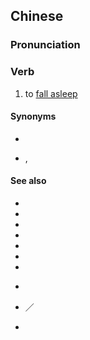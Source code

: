 {{also|睡着}}
==Chinese==
{{zh-forms|s=睡着}}

===Pronunciation===
{{zh-pron
|m=shuìzháo
|c=seoi6 zoek6
|h=pfs=
|cat=v
}}

===Verb===
{{zh-verb}}

# to [[fall asleep]]

====Synonyms====
* {{zh-l|入睡}}
* {{qualifier|Cantonese}} {{zh-l|瞓著/瞓着}}, {{zh-l|瞓著覺/瞓着覺}}

====See also====
* {{zh-l|瞌睡}}
* {{zh-l|入睡}}
* {{zh-l|睡不著/睡不着}}
* {{zh-l|睡得著/睡得着}}
* {{zh-l|睡覺}}
* {{zh-l|睡懶覺}}
* {{zh-l|睡眠}}
* {{qualifier|Min Nan}} {{zh-l|睏|[[khùn]]}}
* {{qualifier|Cantonese}} {{zh-l|睏覺}}／{{zh-l|瞓覺|fan3 gaau3}}
* {{qualifier|Hakka}} {{zh-l|睡等|soi-tén}}
